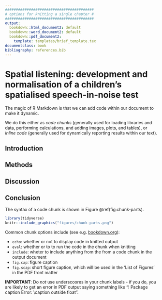 ```yaml
---
#########################################
# options for knitting a single chapter #
#########################################
output:
  bookdown::html_document2: default
  bookdown::word_document2: default
  bookdown::pdf_document2:
    template: templates/brief_template.tex
documentclass: book
bibliography: references.bib
---
```


# Spatial listening: development and normalisation of a children's spatialised speech-in-noise test {#code}
\minitoc <!-- this will include a mini table of contents-->

The magic of R Markdown is that we can add code within our document to make it dynamic.

We do this either as *code chunks* (generally used for loading libraries and data, performing calculations, and adding images, plots, and tables), or *inline code* (generally used for dynamically reporting results within our text).

## Introduction

## Methods

## Discussion

## Conclusion
The syntax of a code chunk is shown in Figure \@ref(fig:chunk-parts).

```r
library(tidyverse)
knitr::include_graphics("figures/chunk-parts.png")
```

Common chunk options include (see e.g. [bookdown.org](https://bookdown.org/yihui/rmarkdown/r-code.html)):

- `echo`: whether or not to display code in knitted output
- `eval`: whether or to to run the code in the chunk when knitting
- `include`: wheter to include anything from the from a code chunk in the output document
- `fig.cap`: figure caption
- `fig.scap`: short figure caption, which will be used in the 'List of Figures' in the PDF front matter

**IMPORTANT**: Do *not* use underscoores in your chunk labels - if you do, you are likely to get an error in PDF output saying something like "! Package caption Error: \\caption outside float".
